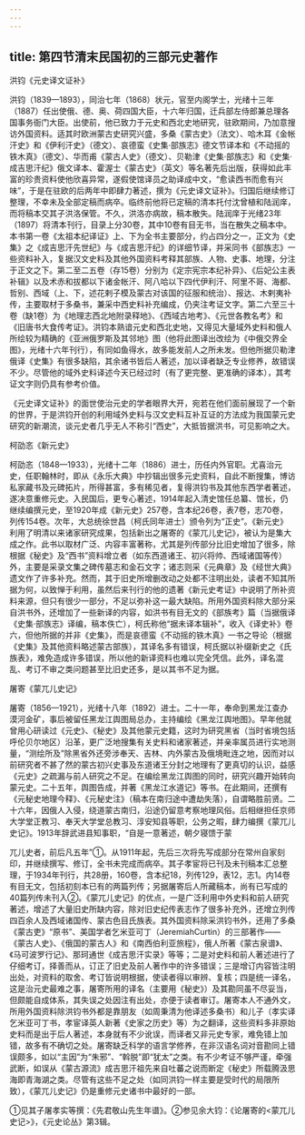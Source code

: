 ```yaml
---
---
---
```

title: 第四节清末民国初的三部元史著作
---



洪钧《元史译文证补》

洪钧（1839—1893），同治七年（1868）状元，官至内阁学士，光绪十三年（1887）任出使俄、德、奥、荷四国大臣，十六年归国，迁兵部左侍郎兼总理各国事务衙门大臣。出使前，他已致力于元史和西北史地研究，驻欧期间，乃加意搜访外国资料。适其时欧洲蒙古史研究兴盛，多桑《蒙古史》（法文）、哈木耳《金帐汗史》和《伊利汗史》（德文）、哀德蛮《史集·部族志》德文节译本和《不动摇的铁木真》（德文）、华而甫《蒙古人史》（德文）、贝勒津《史集·部族志》和《史集·成吉思汗纪》俄文译本、霍渥士《蒙古史》（英文）等名著先后出版，获得如此丰富的珍贵资料使他欣喜异常，遂假使馆译员之助译成中文，“愈读西书而愈有兴味”，于是在驻欧的后两年中即肆力著述，撰为《元史译文证补》。归国后继续修订整理，不幸未及全部定稿而病卒。临终前他将已定稿的清本托付沈曾植和陆润庠，而将稿本交其子洪洛保管。不久，洪洛亦病故，稿本散失。陆润庠于光绪23年（1897）将清本刊行，目录上分30卷，其中10卷有目无书，当在散失之稿本中。本书第一卷《太祖本纪译证》上、下为全书主要部分，约占四分之一，正文为《史集》之《成吉思汗先世纪》与《成吉思汗纪》的详细节译，并采同书《部族志》一些资料补入，复据汉文史料及其他外国资料考释其部族、人物、史事、地理，分注于正文之下。第二至二五卷（存15卷）分别为《定宗宪宗本纪补异》、《后妃公主表补辑》以及术赤和拔都以下诸金帐汗、阿八哈以下四代伊利汗、阿里不哥、海都、哲别、西域（上、下，述花剌子模及蒙古对该国的征服和统治）、报达、木剌夷补传，主要取材于多桑书，兼采中西史料补充编成，仍夹注考证文字。第二六至三十卷（缺1卷）为《地理志西北地附录释地》、《西域古地考》、《元世各教名考》和《旧唐书大食传考证》。洪钧本熟谙元史和西北史地，又得见大量域外史料和俄人所绘较为精确的《亚洲俄罗斯及其邻地》图（他将此图译出改绘为《中俄交界全图》，光绪十六年刊行），有同如鱼得水，故多能发前人之所未发。但他所据贝勒津俄译《史集》有很多缺陷，其余诸书皆后人著述，加以译者缺乏专业修养，故错误不少。尽管他的域外史料译述今天已经过时（有了更完整、更准确的译本），其考证文字则仍具有参考价值。

《元史译文证补》的面世使治元史的学者眼界大开，宛若在他们面前展现了一个新的世界，于是洪钧开创的利用域外史料与汉文史料互补互证的方法成为我国蒙元史研究的新潮流，谈元史者几乎无人不称引“西史”，大抵皆据洪书，可见影响之大。

柯劭忞《新元史》

柯劭忞（1848—1933），光绪十二年（1886）进士，历任内外官职。尤喜治元史，任职翰林时，即从《永乐大典》中抄辑出很多元史资料，自此不断搜集，博访私家藏书及元碑拓片，所得甚富，多有稀见者，复得洪钧书及其他东西学者著述，遂决意重修元史。入民国后，更专心著述，1914年起入清史馆任总纂、馆长，仍继续编撰元史，至1920年成《新元史》257卷，含本纪26卷，表7卷，志70卷，列传154卷。次年，大总统徐世昌（柯氏同年进士）颁令列为“正史”。《新元史》利用了明清以来诸家研究成果，包括新出之屠寄的《蒙兀儿史记》，被认为是集大成之作。此书以取材广泛、内容丰富著称，尤其是列传部分比旧史增加了很多，除根据《秘史》及“西书”资料增立者（如东西道诸王、初兴将帅、西域诸国等传）外，主要是采录文集之碑传墓志和金石文字；诸志则采《元典章》及《经世大典》遗文作了许多补充。然而，其于旧史所增删改动之处都不注明出处，读者不知其所据为何，以致惮于利用，虽然后来刊行的他的遗著《新元史考证》中说明了所补资料来源，但只有很少一部分，不足以弥补这一最大缺陷。所用外国资料除大部分采自洪书外，还增加了一些新译的内容，如洪书有目无文的《部族考》篇（当据俄译《史集·部族志》译编，稿本佚亡），柯氏称他“据未译本辑补”，收入《译史补》卷六，但他所据的并非《史集》，而是哀德蛮《不动摇的铁木真》一书之导论（根据《史集》及其他资料略述蒙古部族），其译名多有错误，柯氏据以补缀新史之《氏族表》，难免造成许多错误，所以他的新译资料也难以完全凭信。此外，译名混乱、考订不审之类问题甚至比旧史还多，是以其书不足为据。

屠寄《蒙兀儿史记》

屠寄（1856—1921），光绪十八年（1892）进士。二十一年，奉命到黑龙江查办漠河金矿，事后被留任黑龙江舆图局总办，主持编绘《黑龙江舆地图》。早年他就曾用心研读过《元史》、《秘史》及其他蒙元史籍，这时为研究黑省（当时省境包括呼伦贝尔地区）沿革，更广泛地搜集有关史料和诸家著述，并亲率属员进行实地测量，“测绘所及”除黑省外还旁涉奉天、吉林、内外蒙古及俄境毗连之地，因而对以前研究者不甚了然的蒙古初兴史事及东道诸王分封之地理有了更真切的认识，益感《元史》之疏漏与前人研究之不足。在编绘黑龙江舆图的同时，研究兴趣开始转向蒙元史。二十五年，舆图告成，并著《黑龙江水道记》等书。在此期间，还撰有《元秘史地理今释》、《元秘史注》（稿本在南归途中遭劫失落），自谓略胜前贤。二十六年，因俄人入侵，绕道蒙古南归，沿途仍留意考察地理风俗。后相继担任京师大学堂正教习、奉天大学堂总教习、淳安知县等职，公务之暇，肆力编撰《蒙兀儿史记》。1913年辞武进县知事职，“自是一意著述，朝夕寝馈于蒙

兀儿史者，前后凡五年”①。从1911年起，先后三次将先写成部分在常州自家刻印，并继续撰写、修订，全书未完成而病卒。其子孝宦将已刊及未刊稿本汇总整理，于1934年刊行，共28册，160卷，含本纪18，列传129，表12，志1。内14卷有目无文，包括初刻本已有的两篇列传；另据屠寄后人所藏稿本，尚有已写成的40篇列传未刊入②。《蒙兀儿史记》的优点，一是广泛利用中外史料和前人研究著述，增述了大量旧史所缺内容，除对旧史纪传表志作了很多补充外，还增立列传四百余人及西域诸国传、蒙古色目氏族表。其外国资料除采洪钧书外，还用了多桑《蒙古吏》“原书”、美国学者乞米亚可丁（JeremiahCurtin）的三部著作——《蒙古人史》、《俄国的蒙古人》和《南西伯利亚旅程》，俄人所著《蒙古泉谱》、《马可波罗行记》、那珂通世《成吉思汗实录》等等；二是对史料和前人著述进行了仔细考订，择善而从，订正了旧史及前人著作中的许多错误；三是增订内容皆注明出处，对资料的取舍、考订皆说明根据，使读者得以审辨、复核；四是统一译名，这是治元史最难之事，屠寄所用的译名（主要用《秘史》）及其勘同虽不尽妥当，但颇能自成体系，其失误之处因注有出处，亦便于读者审订。屠寄本人不通外文，所用外国资料除洪钧书外都是靠朋友（如周秉清为他译述多桑书）和儿子（孝实译乞米亚可丁书，孝宦译英人新著《史家之历史》等）为之翻译，这些资料多非原始史料而是出于后人著述，本身就有不少讹误，而译者又非元史专家，难免错上加错，故多有不确切之处。屠寄缺乏科学的语言学修养，在非汉语名词对音勘同上错误颇多，如以“主因”为“朱邪”、“斡脱”即“犹太”之类。有不少考证不够严谨，牵强武断，如误从《蒙古源流》成吉思汗祖先来自吐蕃之说而断定《秘史》所载腾汲思海即青海湖之类。尽管有这些不足之处（如同洪钧一样主要是受时代的局限所致），《蒙兀儿史记》仍是重修元史诸书中最好的一部。

①见其子屠孝实等撰：《先君敬山先生年谱》。②参见余大钧：《论屠寄的<蒙兀儿史记>》，《元史论丛》第3辑。